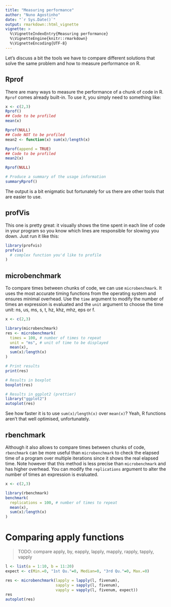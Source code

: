 ```yaml
---
title: "Measuring performance"
author: "Nuno Agostinho"
date: "`r Sys.Date()`"
output: rmarkdown::html_vignette
vignette: >
  %\VignetteIndexEntry{Measuring performance}
  %\VignetteEngine{knitr::rmarkdown}
  %\VignetteEncoding{UTF-8}
---
```


Let's discuss a bit the tools we have to compare different solutions that solve
the same problem and how to measure performance on R.

## Rprof
There are many ways to measure the performance of a chunk of code in R. `Rprof`
comes already built-in. To use it, you simply need to something like:

```r
x <- c(2,3)
Rprof()
## Code to be profiled
mean(x)

Rprof(NULL)
## Code NOT to be profiled
mean2 <- function(x) sum(x)/length(x)

Rprof(append = TRUE)
## Code to be profiled
mean2(x)

Rprof(NULL)

# Produce a summary of the usage information
summaryRprof()
```

The output is a bit enigmatic but fortunately for us there are other tools that
are easier to use.

## profVis
This one is pretty great: it visually shows the time spent in each line of code
in your program so you know which lines are responsible for slowing you down.
Just run it like this:

```r
library(profvis)
profvis(
  # complex function you'd like to profile
)
```

## microbenchmark
To compare times between chunks of code, we can use `microbenchmark`. It uses
the most accurate timing functions from the operating system and ensures minimal
overhead. Use the `time` argument to modify the number of times an expression is
evaluated and the `unit` argument to choose the time unit: ns, us, ms, s, t, hz,
khz, mhz, eps or f.

```r
x <- c(2,3)

library(microbenchmark)
res <- microbenchmark(
  times = 100, # number of times to repeat
  unit = "ms", # unit of time to be displayed
  mean(x),
  sum(x)/length(x)
)

# Print results
print(res)

# Results in boxplot
boxplot(res)

# Results in ggplot2 (prettier)
library("ggplot2")
autoplot(res)
```

See how faster it is to use `sum(x)/length(x)` over `mean(x)`? Yeah, R functions
aren't that well optimised, unfortunately.

## rbenchmark
Although it also allows to compare times between chunks of code, `rbenchmark` 
can be more useful than `microbenchmark` to check the elapsed time of a program 
over multiple iterations since it shows the real elapsed time. Note however that 
this method is less precise than `microbenchmark` and has higher overhead. You
can modify the `replications` argument to alter the number of times an 
expression is evaluated.

```r
x <- c(2,3)

library(rbenchmark)
benchmark(
  replications = 100, # number of times to repeat
  mean(x),
  sum(x)/length(x)
)
```

# Comparing apply functions

> TODO: compare apply, by, eapply, lapply, mapply, rapply, tapply, vapply

```r
l <- list(a = 1:10, b = 11:20)
expect <- c(Min.=0, "1st Qu."=0, Median=0, "3rd Qu."=0, Max.=0)

res <- microbenchmark(lapply = lapply(l, fivenum),
                      sapply = sapply(l, fivenum),
                      vapply = vapply(l, fivenum, expect))
res
autoplot(res)
```